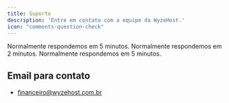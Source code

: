 ```yaml
---
title: Suporte
description: 'Entre em contato com a equipe da WyzeHost.'
icon: "comments-question-check"
---
```


<Card title="Suporte por WhatsApp" icon="whatsapp" href="https://wa.me/5511912842643" color="#25d366"> 
  Normalmente respondemos em 5 minutos.
</Card>

<Card title="Suporte por Discord" icon="discord" href="https://discord.gg/x3qFazUTZ7" color="#404eed"> 
  Normalmente respondemos em 2 minutos.
</Card>

<Card title="Suporte por ticket" icon="comments-question-check" href="https://financeiro.wyzehost.com.br/submitticket.php" color="#25d366"> 
  Normalmente respondemos em 5 minutos.
</Card>

## Email para contato
 - financeiro@wyzehost.com.br


